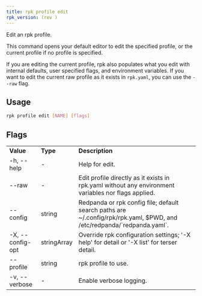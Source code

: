 ```yaml
---
title: rpk profile edit
rpk_version: (rev )
---
```


<head>
  <meta name="title" content="rpk profile edit| Redpanda Docs" />
  <meta name="description" content="rpk profile edit" />
  <link rel="canonical" href="https://docs.redpanda.com/docs/reference/rpk/rpk-profile/rpk-profile-edit/" />
</head>

Edit an rpk profile.

This command opens your default editor to edit the specified profile, or the current profile if no profile is specified.

If you are editing the current profile, rpk also populates what you edit
with internal defaults, user specified flags, and environment variables.
If you want to edit the current raw profile as it exists in `rpk.yaml`, you
can use the `--raw` flag.

## Usage

```bash
rpk profile edit [NAME] [flags]
```

## Flags

<table>
  <tbody>
    <tr>
      <td>
        <strong>Value</strong>
      </td>
      <td>
        <strong>Type</strong>
      </td>
      <td>
        <strong>Description</strong>
      </td>
    </tr>
    <tr>
      <td>-h, --help</td>
      <td>-</td>
      <td>Help for edit.</td>
    </tr>
    <tr>
      <td>--raw</td>
      <td>-</td>
      <td>
        Edit profile directly as it exists in rpk.yaml without any environment
        variables nor flags applied.
      </td>
    </tr>
    <tr>
      <td>--config</td>
      <td>string</td>
      <td>
        Redpanda or rpk config file; default search paths are
        ~/.config/rpk/rpk.yaml, $PWD, and /etc/redpanda/`redpanda.yaml`.
      </td>
    </tr>
    <tr>
      <td>-X, --config-opt</td>
      <td>stringArray</td>
      <td>
        Override rpk configuration settings; '-X help' for detail or '-X list'
        for terser detail.
      </td>
    </tr>
    <tr>
      <td>--profile</td>
      <td>string</td>
      <td>rpk profile to use.</td>
    </tr>
    <tr>
      <td>-v, --verbose</td>
      <td>-</td>
      <td>Enable verbose logging.</td>
    </tr>
  </tbody>
</table>
